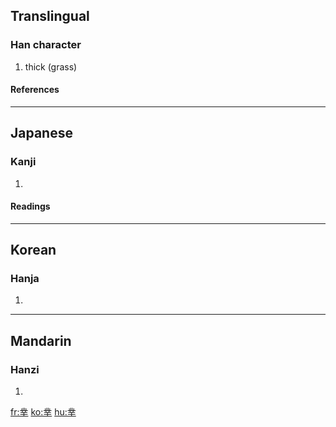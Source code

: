 ==Translingual==
===Han character===
{{Han char|rn=2|rad=丨|as=09|sn=10|four=|canj=廿金廿十 (TCTJ)}}
# thick (grass)
====References====
{{Han ref|kx=0080.080|dkj=00087|hdz=10030.060|uh=4E35|ud=20021}}
----
==Japanese==
===Kanji===
{{ja-kanji|grade=|rs=丨09}}
# {{defn|Japanese}}
====Readings====
{{ja-readings|on=[[さく]] (saku)|kun=[[くさのむらがり]] (kusanomuragari)}}
----
==Korean==
===Hanja===
{{ko-hanja|hangeul=착|rv=chak|mr=ch'ak}}
# {{defn|Korean}}
----
==Mandarin==
===Hanzi===
{{cmn-hanzi|pin=[[wéi]] (wei2), [[zhuǒ]] (zhuo3)|wg=wei<sup>2</sup>, cho<sup>3</sup>}}
# {{defn|Mandarin}}

[[fr:丵]]
[[ko:丵]]
[[hu:丵]]